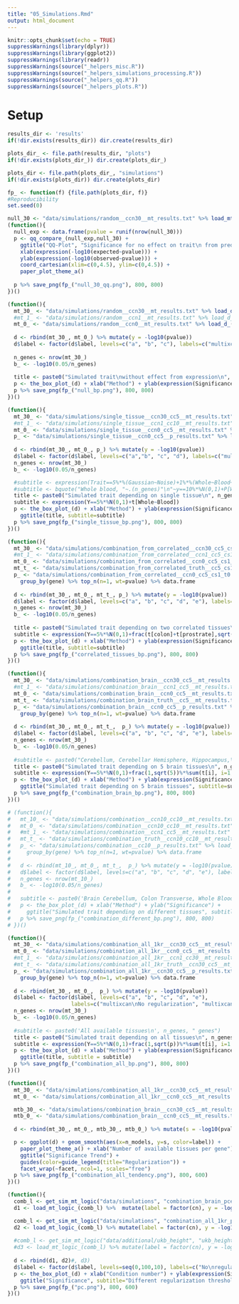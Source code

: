 ```yaml
---
title: "05_Simulations.Rmd"
output: html_document
---
```


```r
knitr::opts_chunk$set(echo = TRUE)
suppressWarnings(library(dplyr))
suppressWarnings(library(ggplot2))
suppressWarnings(library(readr))
suppressWarnings(source("_helpers_misc.R"))
suppressWarnings(source("_helpers_simulations_processing.R"))
suppressWarnings(source("_helpers_qq.R"))
suppressWarnings(source("_helpers_plots.R"))
```

# Setup

```r
results_dir <- 'results'
if(!dir.exists(results_dir)) dir.create(results_dir)

plots_dir_ <- file.path(results_dir, "plots")
if(!dir.exists(plots_dir_)) dir.create(plots_dir_)

plots_dir <- file.path(plots_dir_, "simulations")
if(!dir.exists(plots_dir)) dir.create(plots_dir)

fp_ <- function(f) {file.path(plots_dir, f)}
#Reproducibility
set.seed(0)
```

```r
null_30 <- "data/simulations/random__ccn30__mt_results.txt" %>% load_mt_("null", "null_cn30")
(function(){
  null_exp <- data.frame(pvalue = runif(nrow(null_30)))
  p <- qq_compare_(null_exp,null_30) + 
    ggtitle("QQ-Plot", "Significance for no effect on trait\n from predicted expression") +
    xlab(expression(-log10(expected~pvalue))) +
    ylab(expression(-log10(observed~pvalue))) +
    coord_cartesian(xlim=c(0,4.5), ylim=c(0,4.5)) +
    paper_plot_theme_a()
   
  p %>% save_png(fp_("null_30_qq.png"), 800, 800)
})()
```

```r
(function(){
  mt_30_ <- "data/simulations/random__ccn30__mt_results.txt" %>% load_d_("multixcan", "c")
  #mt_1_ <- "data/simulations/random__ccn1__mt_results.txt" %>% load_d_("multixcan", "b")
  mt_0_ <- "data/simulations/random__ccn0__mt_results.txt" %>% load_d_("multixcan", "a")
  
  d <- rbind(mt_30_, mt_0_) %>% mutate(y = -log10(pvalue))
  d$label <- factor(d$label, levels=c("a", "b", "c"), labels=c("multixcan\nNo regularization", "multixcan\ncondition\nnumber 1", "multixcan\ncondition\nnumber 30"))
  
  n_genes <- nrow(mt_30_)
  b_ <- -log10(0.05/n_genes)
   
  title <- paste0("Simulated trait\nwithout effect from expression\n", n_genes, " genes")
  p <- the_box_plot_(d) + xlab("Method") + ylab(expression(Significance~(-log10(pvalue))))+ ggtitle(title)
  p %>% save_png(fp_("null_bp.png"), 800, 800)
})()
```

```r
(function(){
  mt_30_ <- "data/simulations/single_tissue__ccn30_cc5__mt_results.txt" %>% load_d_("multixcan", "c")
  #mt_1_ <- "data/simulations/single_tissue__ccn1_cc10__mt_results.txt" %>% load_d_("multixcan", "b")
  mt_0_ <- "data/simulations/single_tissue__ccn0_cc5__mt_results.txt" %>% load_d_("multixcan", "a")
  p_ <- "data/simulations/single_tissue__ccn0_cc5__p_results.txt" %>% load_d_("predixcan", "d")
  
  d <- rbind(mt_30_, mt_0_, p_) %>% mutate(y = -log10(pvalue))
  d$label <- factor(d$label, levels=c("a","b", "c", "d"), labels=c("multixcan\nNo regularization", "multixcan\ncondition\nnumber 1",  "multixcan\nPCA regularization", "predixcan") )
  n_genes <- nrow(mt_30_)
  b_ <- -log10(0.05/n_genes)

  #subtitle <- expression(Trait==5%*%(Gaussian~Noise)+1%*%(Whole~Blood~Expression))
  #subtitle <- bquote("Whole blood, "~.(n_genes)"\n"~y==10%*%N(0,1)+P[Whole~Blood]) #paste0("Whole blood, ", n_genes, " genes\n")
  title <- paste0("Simulated trait depending on single tissue\n", n_genes, " genes")
  subtitle <- expression(Y==5%*%N(0,1)+t[Whole~Blood])
  p <- the_box_plot_(d) + xlab("Method") + ylab(expression(Significance~(-log10(pvalue)))) + 
    ggtitle(title, subtitle=subtitle)
  p %>% save_png(fp_("single_tissue_bp.png"), 800, 800)
})()
```

```r
(function(){
  mt_30_ <- "data/simulations/combination_from_correlated__ccn30_cc5_cs1_t0.9__mt_results.txt" %>% load_d_("multixcan", "c")
  #mt_1_ <- "data/simulations/combination_from_correlated__ccn1_cc5_cs1_t0.9__mt_results.txt" %>% load_d_("multixcan", "b")
  mt_0_ <- "data/simulations/combination_from_correlated__ccn0_cc5_cs1_t0.9__mt_results.txt" %>% load_d_("multixcan", "a")
  mt_t_ <- "data/simulations/combination_from_correlated_truth__cc5_cs1_t0.9__mt_results.txt" %>% load_d_("multixcan", "d") 
  p_ <- "data/simulations/combination_from_correlated__ccn0_cc5_cs1_t0.9__p_results.txt" %>% load_d_("predixcan", "e") %>% 
    group_by(gene) %>% top_n(n=1, wt=pvalue) %>% data.frame
  
  d <- rbind(mt_30_, mt_0_, mt_t_, p_) %>% mutate(y = -log10(pvalue))
  d$label <- factor(d$label, levels=c("a", "b", "c", "d", "e"), labels=c("multixcan\nNo regularization", "multixcan\ncondition\nnumber 1", "multixcan\nPCA regularization", "multixcan\ncausal tissues\nonly", "predixcan\nBest Tissue"))
  n_genes <- nrow(mt_30_)
  b_ <- -log10(0.05/n_genes)
  
  title <- paste0("Simulated trait depending on two correlated tissues\n", n_genes, " genes")
  subtitle <- expression(Y==5%*%N(0,1)+frac(t[colon]+t[prostrate],sqrt(2)))
  p <- the_box_plot_(d) + xlab("Method") + ylab(expression(Significance~(-log10(pvalue)))) + 
    ggtitle(title, subtitle=subtitle)
  p %>% save_png(fp_("correlated_tissues_bp.png"), 800, 800)
})()
```

```r
(function(){
  mt_30_ <- "data/simulations/combination_brain__ccn30_cc5__mt_results.txt" %>% load_d_("multixcan", "c")
  #mt_1_ <- "data/simulations/combination_brain__ccn1_cc5__mt_results.txt" %>% load_d_("multixcan", "b")
  mt_0_ <- "data/simulations/combination_brain__ccn0_cc5__mt_results.txt" %>% load_d_("multixcan", "a")
  mt_t_ <- "data/simulations/combination_brain_truth__cc5__mt_results.txt" %>% load_d_("multixcan", "d") 
  p_ <- "data/simulations/combination_brain__ccn0_cc5__p_results.txt" %>% load_d_("predixcan", "e") %>% 
    group_by(gene) %>% top_n(n=1, wt=pvalue) %>% data.frame
  
  d <- rbind(mt_30_, mt_0_, mt_t_,  p_) %>% mutate(y = -log10(pvalue))
  d$label <- factor(d$label, levels=c("a", "b", "c", "d", "e"), labels= c("multixcan\nNo regularization", "multixcan\ncondition\nnumber 1", "multixcan\nPCA regularization", "multixcan\ncausal tissues\nonly", "predixcan\nBest Tissue"))
  n_genes <- nrow(mt_30_)
  b_ <- -log10(0.05/n_genes)
  
  #subtitle <- paste0("Cerebellum, Cerebellar Hemisphere, Hippocampus,\n Cortex, Frontal Cortex BA9\n", n_genes, " genes")
  title <- paste0("Simulated trait depending on 5 brain tissues\n", n_genes, " genes")
  subtitle <- expression(Y==5%*%N(0,1)+frac(1,sqrt(5))%*%sum(t[i], i=1, 5))
  p <- the_box_plot_(d) + xlab("Method") + ylab(expression(Significance~(-log10(pvalue)))) + 
    ggtitle("Simulated trait depending on 5 brain tissues", subtitle=subtitle)
  p %>% save_png(fp_("combination_brain_bp.png"), 800, 800)
})()
```

```r
# (function(){
#   mt_10_ <- "data/simulations/combination__ccn10_cc10__mt_results.txt" %>% load_d_("multixcan", "c")
#   mt_0_ <- "data/simulations/combination__ccn10_cc10__mt_results.txt" %>% load_d_("multixcan", "a")
#   #mt_1_ <- "data/simulations/combination__ccn1_cc5__mt_results.txt" %>% load_d_("multixcan", "b")
#   mt_t_ <- "data/simulations/combination_truth__ccn10_cc10__mt_results.txt" %>% load_d_("multixcan", "d") 
#   p_ <- "data/simulations/combination__cc10__p_results.txt" %>% load_d_("predixcan", "e") %>% 
#     group_by(gene) %>% top_n(n=1, wt=pvalue) %>% data.frame
#   
#   d <- rbind(mt_10_, mt_0_, mt_t_,  p_) %>% mutate(y = -log10(pvalue))
#   d$label <- factor(d$label, levels=c("a", "b", "c", "d", "e"), labels=c("multixcan\nNo regularization", "multixcan\ncondition\nnumber 1", "multixcan\ncondition\nnumber 30", "multixcan\nTrue Model", "predixcan\nBest Tissue"))
#   n_genes <- nrow(mt_10_)
#   b_ <- -log10(0.05/n_genes)
#   
#   subtitle <- paste0('Brain Cerebellum, Colon Transverse, Whole Blood\n', n_genes, " genes")
#   p <- the_box_plot_(d) + xlab("Method") + ylab("Significance") + 
#     ggtitle("Simulated trait depending on different tissues", subtitle = subtitle)
#   p %>% save_png(fp_("combination_different_bp.png"), 800, 800)
# })()
```

```r
(function(){
  mt_30_ <- "data/simulations/combination_all_1kr__ccn30_cc5__mt_results.txt" %>% load_d_("multixcan", "c")
  mt_0_ <- "data/simulations/combination_all_1kr__ccn0_cc5__mt_results.txt" %>% load_d_("multixcan", "a")
  #mt_1_ <- "data/simulations/combination_all_1kr__ccn1_cc30__mt_results.txt" %>% load_d_("multixcan", "b")
  #mt_t_ <- "data/simulations/combination_all_1kr_truth__ccn30_cc5__mt_results.txt" %>% load_d_("multixcan", "d") 
  p_ <- "data/simulations/combination_all_1kr__ccn30_cc5__p_results.txt" %>% load_d_("predixcan", "e") %>% 
    group_by(gene) %>% top_n(n=1, wt=pvalue) %>% data.frame
  
  d <- rbind(mt_30_, mt_0_,  p_) %>% mutate(y = -log10(pvalue))
  d$label <- factor(d$label, levels=c("a", "b", "c", "d", "e"), 
                    labels=c("multixcan\nNo regularization", "multixcan\ncondition\nnumber 1", "multixcan\ncondition\nnumber 30", "multixcan\ncausal tissues\nonly", "predixcan\nBest Tissue"))
  n_genes <- nrow(mt_30_)
  b_ <- -log10(0.05/n_genes)
  
  #subtitle <- paste0('All available tissues\n', n_genes, " genes")
  title <- paste0("Simulated trait depending on all tissues\n", n_genes, " genes")
  subtitle <- expression(Y==5%*%N(0,1)+frac(1,sqrt(p))%*%sum(t[i], i=1, p))
  p <- the_box_plot_(d) + xlab("Method") + ylab(expression(Significance~(-log10(pvalue)))) + 
    ggtitle(title, subtitle = subtitle)
  p %>% save_png(fp_("combination_all_bp.png"), 800, 800)
})()
```

```r
(function(){
  mt_30_ <- "data/simulations/combination_all_1kr__ccn30_cc5__mt_results.txt" %>% load_mt_("multixcan", "condition number 30") %>% select(gene, pvalue, label, n_models) %>% mutate(facet = "All tissues as causal")
  mt_0_ <- "data/simulations/combination_all_1kr__ccn0_cc5__mt_results.txt" %>% load_mt_("multixcan", "None") %>% select(gene, pvalue, label, n_models) %>% mutate(facet = "All tissues as causal")

  mtb_30_ <- "data/simulations/combination_brain__ccn30_cc5__mt_results.txt" %>% load_mt_("multixcan", "condition number 30") %>% select(gene, pvalue, label, n_models) %>% mutate(facet = "5 Brain Tissues as causal")
  mtb_0_ <- "data/simulations/combination_brain__ccn0_cc5__mt_results.txt" %>% load_mt_("multixcan", "None") %>% select(gene, pvalue, label, n_models) %>% mutate(facet = "5 Brain Tissues as causal")
  
  d <- rbind(mt_30_, mt_0_, mtb_30_, mtb_0_) %>% mutate(s = -log10(pvalue))

  p <- ggplot(d) + geom_smooth(aes(x=n_models, y=s, color=label)) +
    paper_plot_theme_a() + xlab("Number of available tissues per gene") + ylab(expression(Significance~(-log10(pvalue)))) +
    ggtitle("Significance Trend") + 
    guides(color=guide_legend(title="Regularization")) +
    facet_wrap(~facet, ncol=1, scales="free")
  p %>% save_png(fp_("combination_all_tendency.png"), 800, 600)
})()
```

```r
(function(){
  comb_l <- get_sim_mt_logic("data/simulations", "combination_brain_pce__(.*)__mt_results.txt", extract_2_)
  d1 <- load_mt_logic_(comb_l) %>%  mutate(label = factor(cn), y = -log10(pvalue), the_facet="5 Brain tissues as causal")

  comb_l <- get_sim_mt_logic("data/simulations", "combination_all_1kr_pce__(.*)__mt_results.txt", extract_2_)
  d2 <- load_mt_logic_(comb_l) %>% mutate(label = factor(cn), y = -log10(pvalue), the_facet="All available tissues as causal")
  
  #comb_l <- get_sim_mt_logic("data/additional/ukb_height", "ukb_height__(.*).txt.gz", extract_3_)
  #d3 <- load_mt_logic_(comb_l) %>% mutate(label = factor(cn), y = -log10(pvalue), the_facet="Height")
   
  d <- rbind(d1, d2)#, d3)
  d$label <- factor(d$label, levels=seq(0,100,10), labels=c("No\nregularization", seq(10,100,10)))
  p <- the_box_plot_(d) + xlab("Condition number") + ylab(expression(Significance~(-log10(pvalue)))) + 
    ggtitle("Significance", subtitle="Different regularization thresholds") + facet_wrap(~the_facet, ncol=1, scales="free")
  p %>% save_png(fp_("pc.png"), 800, 600)
})()
```